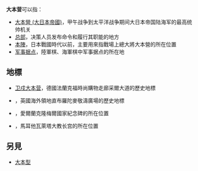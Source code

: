 '''大本营'''可以指：

* [[大本營_(大日本帝國)|大本營 (大日本帝國)]]，甲午战争到太平洋战争期间大日本帝国陆海军的最高统帅机关
* [[总部|总部]]，决策人员发布命令和履行其职能的地方
* [[本陣|本陣]]，日本戰國時代以前，主要用來指戰場上總大將大本營的所在位置
* [[军事据点|军事据点]]，陸軍棋、海軍棋中军事据点的所在地

== 地標 ==
* [[卫戍大本营|卫戍大本营]]，德國法蘭克福時尚購物走廊采爾大道的歷史地標
* {{tsl|en|Main Guard (Gibraltar)|大本營 (直布羅陀)}}，英國海外領地直布羅陀麥敬濤廣場的歷史地標
* {{tsl|en|Main Guard (Clonmel)|大本營 (克隆梅爾)}}，愛爾蘭克隆梅爾國家紀念碑的所在位置
* {{tsl|en|Main Guard (Valletta)|大本營 (瓦萊塔)}}，馬耳他瓦萊塔大教长宫的所在位置

==另見==
* [[大本型|大本型]]

{{disambiguation|Cat=三字消歧义|D}}